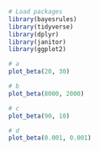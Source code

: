 ```r
# Load packages
library(bayesrules)
library(tidyverse)
library(dplyr)
library(janitor)
library(ggplot2)
```

```r
# a
plot_beta(20, 30)
```

```r
# b
plot_beta(8000, 2000)
```

```r
# c
plot_beta(90, 10)
```

```r
# d
plot_beta(0.001, 0.001)
```